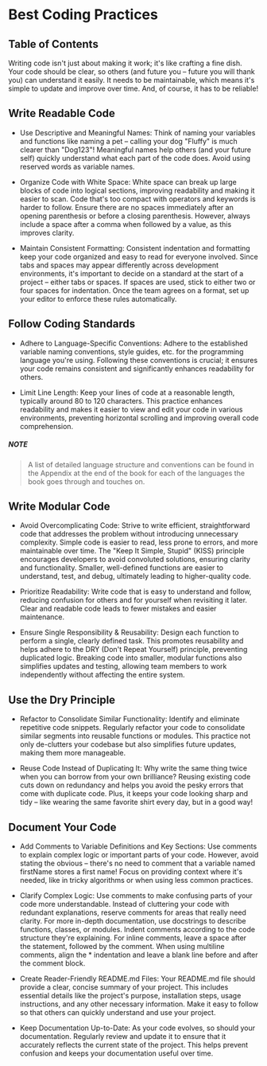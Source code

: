 
# Best Coding Practices

## Table of Contents

Writing code isn't just about making it work; it's like crafting a fine dish. Your code should be clear, so others (and future you – future you will thank you) can understand it easily. It needs to be maintainable, which means it's simple to update and improve over time. And, of course, it has to be reliable!

## Write Readable Code

- Use Descriptive and Meaningful Names: Think of naming your variables and functions like naming a pet – calling your dog "Fluffy" is much clearer than "Dog123"! Meaningful names help others (and your future self) quickly understand what each part of the code does. Avoid using reserved words as variable names.

- Organize Code with White Space: White space can break up large blocks of code into logical sections, improving readability and making it easier to scan. Code that's too compact with operators and keywords is harder to follow. Ensure there are no spaces immediately after an opening parenthesis or before a closing parenthesis. However, always include a space after a comma when followed by a value, as this improves clarity.

- Maintain Consistent Formatting: Consistent indentation and formatting keep your code organized and easy to read for everyone involved. Since tabs and spaces may appear differently across development environments, it's important to decide on a standard at the start of a project – either tabs or spaces. If spaces are used, stick to either two or four spaces for indentation. Once the team agrees on a format, set up your editor to enforce these rules automatically.

## Follow Coding Standards

- Adhere to Language-Specific Conventions: Adhere to the established variable naming conventions, style guides, etc. for the programming language you're using. Following these conventions is crucial; it ensures your code remains consistent and significantly enhances readability for others.

- Limit Line Length: Keep your lines of code at a reasonable length, typically around 80 to 120 characters. This practice enhances readability and makes it easier to view and edit your code in various environments, preventing horizontal scrolling and improving overall code comprehension.

##### NOTE

> A list of detailed language structure and conventions can be found in the Appendix at the end of the book for each of the languages the book goes through and touches on.

## Write Modular Code

- Avoid Overcomplicating Code: Strive to write efficient, straightforward code that addresses the problem without introducing unnecessary complexity. Simple code is easier to read, less prone to errors, and more maintainable over time. The "Keep It Simple, Stupid" (KISS) principle encourages developers to avoid convoluted solutions, ensuring clarity and functionality. Smaller, well-defined functions are easier to understand, test, and debug, ultimately leading to higher-quality code.

- Prioritize Readability: Write code that is easy to understand and follow, reducing confusion for others and for yourself when revisiting it later. Clear and readable code leads to fewer mistakes and easier maintenance.

- Ensure Single Responsibility & Reusability: Design each function to perform a single, clearly defined task. This promotes reusability and helps adhere to the DRY (Don't Repeat Yourself) principle, preventing duplicated logic. Breaking code into smaller, modular functions also simplifies updates and testing, allowing team members to work independently without affecting the entire system.

## Use the Dry Principle

- Refactor to Consolidate Similar Functionality: Identify and eliminate repetitive code snippets. Regularly refactor your code to consolidate similar segments into reusable functions or modules. This practice not only de-clutters your codebase but also simplifies future updates, making them more manageable.

- Reuse Code Instead of Duplicating It: Why write the same thing twice when you can borrow from your own brilliance? Reusing existing code cuts down on redundancy and helps you avoid the pesky errors that come with duplicate code. Plus, it keeps your code looking sharp and tidy – like wearing the same favorite shirt every day, but in a good way!

## Document Your Code

- Add Comments to Variable Definitions and Key Sections: Use comments to explain complex logic or important parts of your code. However, avoid stating the obvious – there's no need to comment that a variable named firstName stores a first name! Focus on providing context where it's needed, like in tricky algorithms or when using less common practices.

- Clarify Complex Logic: Use comments to make confusing parts of your code more understandable. Instead of cluttering your code with redundant explanations, reserve comments for areas that really need clarity. For more in-depth documentation, use docstrings to describe functions, classes, or modules. Indent comments according to the code structure they're explaining. For inline comments, leave a space after the statement, followed by the comment. When using multiline comments, align the \* indentation and leave a blank line before and after the comment block.

- Create Reader-Friendly README.md Files: Your README.md file should provide a clear, concise summary of your project. This includes essential details like the project's purpose, installation steps, usage instructions, and any other necessary information. Make it easy to follow so that others can quickly understand and use your project.

- Keep Documentation Up-to-Date: As your code evolves, so should your documentation. Regularly review and update it to ensure that it accurately reflects the current state of the project. This helps prevent confusion and keeps your documentation useful over time.

<BackToTop />
